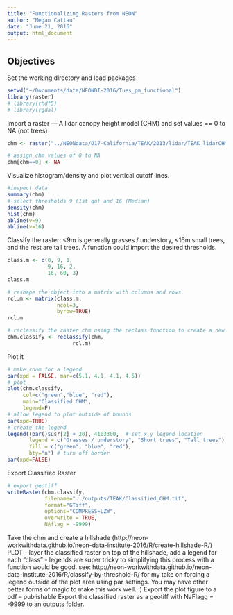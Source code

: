 ```yaml
---
title: "Functionalizing Rasters from NEON"
author: "Megan Cattau"
date: "June 21, 2016"
output: html_document
---
```


## Objectives

Set the working directory and load packages
```r
setwd("~/Documents/data/NEONDI-2016/Tues_pm_functional")
library(raster)
# library(rhdf5)
# library(rgdal)
```

Import a raster — A lidar canopy height model (CHM) and set values == 0 to NA (not trees)

```r
chm <- raster("../NEONdata/D17-California/TEAK/2013/lidar/TEAK_lidarCHM.tif")

# assign chm values of 0 to NA
chm[chm==0] <- NA
```

Visualize histogram/density and plot vertical cutoff lines.

```r

#inspect data
summary(chm)
# select thresholds 9 (1st qu) and 16 (Median)
density(chm)
hist(chm)
abline(v=9)
abline(v=16)
```

Classify the raster: <9m is generally grasses / understory, <16m small trees, and the rest are tall trees. A function could import the desired thresholds. 


```r
class.m <- c(0, 9, 1,
             9, 16, 2,
             16, 60, 3)
class.m

# reshape the object into a matrix with columns and rows
rcl.m <- matrix(class.m, 
                ncol=3, 
                byrow=TRUE)
rcl.m

# reclassify the raster chm using the reclass function to create a new raster.
chm.classify <- reclassify(chm, 
                     rcl.m)

```

Plot it

```r
# make room for a legend
par(xpd = FALSE, mar=c(5.1, 4.1, 4.1, 4.5))
# plot
plot(chm.classify,
     col=c("green","blue", "red"),
     main="Classified CHM",
     legend=F)
# allow legend to plot outside of bounds
par(xpd=TRUE)
# create the legend
legend((par()$usr[2] + 20), 4103300,  # set x,y legend location
       legend = c("Grasses / understory", "Short trees", "Tall trees"),  # make sure the order matches the colors, next
       fill = c("green", "blue", "red"),
       bty="n") # turn off border
par(xpd=FALSE)
```

Export Classified Raster
```r
# export geotiff
writeRaster(chm.classify,
            filename="../outputs/TEAK/Classified_CHM.tif",
            format="GTiff",
            options="COMPRESS=LZW",
            overwrite = TRUE,
            NAflag = -9999)
```

Take the chm and create a hillshade (http://neon-workwithdata.github.io/neon-data-institute-2016/R/create-hillshade-R/)
PLOT - layer the classified raster on top of the hillshade, add a legend for each “class” - legends are super tricky to simplifying this process with a function would be good.  see: http://neon-workwithdata.github.io/neon-data-institute-2016/R/classify-by-threshold-R/  for my take on forcing a legend outside of the plot area using par settings. You may have other better forms of magic to make this work well. :)
Export the plot figure to a pdf – publishable
Export the classified raster as a geotiff with NaFlagg = -9999 to an outputs folder.
